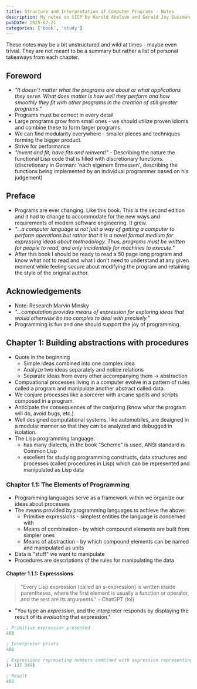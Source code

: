 ```yaml
---
title: Structure and Interpretation of Computer Programs - Notes
description: My notes on SICP by Harold Abelson and Gerald Jay Sussman with Julie Sussman
pubDate: 2025-07-21
categories: ['book', 'study']
---
```

These notes may be a bit unstructured and wild at times - maybe even trivial.
They are not meant to be a summary but rather a list of personal takeaways from each chapter.

## Foreword
- *"It doesn't matter what the programs are about or what applications they serve. What does matter is how well they perform and how smoothly they fit with other programs in the creation of still greater programs."*
- Programs must be correct in every detail
- Large programs grow from small ones - we should utilize proven idioms and combine these to form larger programs.
- We can find modularity everywhere - smaller pieces and techniques forming the bigger product.
- Strive for performance
- *"Invent  and fit; have fits and reinvent!"* - Describing the nature the functional Lisp code that is filled with discretionary functions. (discretionary in German: 'nach eigenem Ermessen', describing the functions being implemented by an individual programmer based on his judgement)

## Preface
- Programs are ever changing. Like this book. This is the second edition and it had to change to accommodate for the new ways and requirements of modern software engineering. It grew.
- *"...a computer language is not just a way of getting a computer to perform operations but rather that it is a novel formal medium for expressing ideas about methodology. Thus, programs must be written for people to read, and only incidentally for machines to execute."*
- After this book I should be ready to read a 50 page long program and know what not to read and what I don't need to understand at any given moment while feeling secure about modifying the program and retaining the style of the original author.

## Acknowledgements
- Note: Research Marvin Minsky
- *"...computation provides means of expression for exploring ideas that would otherwise be too complex to deal with precisely."*
- Programming is fun and one should support the joy of programming.

## Chapter 1: Building abstractions with procedures
- Quote in the beginning
	- Simple ideas combined into one complex idea
	- Analyze two ideas separately and notice relations
	- Separate ideas from every other accompanying them -> abstraction
- Compuational processes living in a computer evolve in a pattern of rules called a program and manipulate another abstract called data.
- We conjure processes like a sorcerer with arcane spells and scripts composed in a program.
- Anticipate the consequences of the conjuring (know what the program will do, avoid bugs, etc.)
- Well designed computational systems, like automobiles, are deaigned in a modular manner so that they can be analyzed and debugged in isolation.
- The Lisp programming language:
	- has many dialects, in the book "Scheme"
is used, ANSI standard is Common Lisp
	- excellent for studying programming constructs, data structures and processes (called procedures in Lisp) which can be represented and manipulated as Lisp data

### Chapter 1.1: The Elements of Programming
- Programming languages serve as a framework within we organize our ideas about processes
- The means provided by programming languages to achieve the above:
  - Primitive expressions - simplest entities the language is concerned with
  - Means of combination - by which compound elements are built from simpler ones
  - Means of abstraction - by which compound elements can be named and manipulated as units
- Data is "stuff" we want to manipulate
- Procedures are descriptions of the rules for manipulating the data

#### Chapter 1.1.1: Expresssions
> "Every Lisp expression (called an s-expression) is written inside parentheses, where the first element is usually a function or operator, and the rest are its arguments." - ChatGPT (lol)
- "You type an *expression*, and the interpreter responds by displaying the result of its *evaluating* that expression."


```lisp 
; Primitive expression presented
468

; Interpreter prints
486
```

```lisp
; Expressions represeting numbers combined with expression representing primitive procedure  
(+ 137 349)

; Result
486
```
